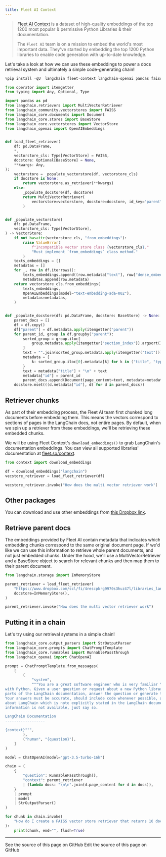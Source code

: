 ```yaml
---
title: Fleet AI Context
---
```


>[Fleet AI Context](https://www.fleet.so/context) is a dataset of high-quality embeddings of the top 1200 most popular & permissive Python Libraries & their documentation.
>
>The `Fleet AI` team is on a mission to embed the world's most important data. They've started by embedding the top 1200 Python libraries to enable code generation with up-to-date knowledge.

Let's take a look at how we can use these embeddings to power a docs retrieval system and ultimately a simple code-generating chain!

```python
%pip install -qU  langchain fleet-context langchain-openai pandas faiss-cpu # faiss-gpu for CUDA supported GPU
```

```python
from operator import itemgetter
from typing import Any, Optional, Type

import pandas as pd
from langchain.retrievers import MultiVectorRetriever
from langchain_community.vectorstores import FAISS
from langchain_core.documents import Document
from langchain_core.stores import BaseStore
from langchain_core.vectorstores import VectorStore
from langchain_openai import OpenAIEmbeddings


def load_fleet_retriever(
    df: pd.DataFrame,
    *,
    vectorstore_cls: Type[VectorStore] = FAISS,
    docstore: Optional[BaseStore] = None,
    **kwargs: Any,
):
    vectorstore = _populate_vectorstore(df, vectorstore_cls)
    if docstore is None:
        return vectorstore.as_retriever(**kwargs)
    else:
        _populate_docstore(df, docstore)
        return MultiVectorRetriever(
            vectorstore=vectorstore, docstore=docstore, id_key="parent", **kwargs
        )


def _populate_vectorstore(
    df: pd.DataFrame,
    vectorstore_cls: Type[VectorStore],
) -> VectorStore:
    if not hasattr(vectorstore_cls, "from_embeddings"):
        raise ValueError(
            f"Incompatible vector store class {vectorstore_cls}."
            "Must implement `from_embeddings` class method."
        )
    texts_embeddings = []
    metadatas = []
    for _, row in df.iterrows():
        texts_embeddings.append((row.metadata["text"], row["dense_embeddings"]))
        metadatas.append(row.metadata)
    return vectorstore_cls.from_embeddings(
        texts_embeddings,
        OpenAIEmbeddings(model="text-embedding-ada-002"),
        metadatas=metadatas,
    )


def _populate_docstore(df: pd.DataFrame, docstore: BaseStore) -> None:
    parent_docs = []
    df = df.copy()
    df["parent"] = df.metadata.apply(itemgetter("parent"))
    for parent_id, group in df.groupby("parent"):
        sorted_group = group.iloc[
            group.metadata.apply(itemgetter("section_index")).argsort()
        ]
        text = "".join(sorted_group.metadata.apply(itemgetter("text")))
        metadata = {
            k: sorted_group.iloc[0].metadata[k] for k in ("title", "type", "url")
        }
        text = metadata["title"] + "\n" + text
        metadata["id"] = parent_id
        parent_docs.append(Document(page_content=text, metadata=metadata))
    docstore.mset(((d.metadata["id"], d) for d in parent_docs))
```

## Retriever chunks

As part of their embedding process, the Fleet AI team first chunked long documents before embedding them. This means the vectors correspond to sections of pages in the LangChain docs, not entire pages. By default, when we spin up a retriever from these embeddings, we'll be retrieving these embedded chunks.

We will be using Fleet Context's `download_embeddings()` to grab LangChain's documentation embeddings. You can view all supported libraries' documentation at [fleet.so/context](https://fleet.so/context).

```python
from context import download_embeddings

df = download_embeddings("langchain")
vecstore_retriever = load_fleet_retriever(df)
```

```python
vecstore_retriever.invoke("How does the multi vector retriever work")
```

## Other packages

You can download and use other embeddings from [this Dropbox link](https://www.dropbox.com/scl/fo/54t2e7fogtixo58pnlyub/h?rlkey=tne16wkssgf01jor0p1iqg6p9&dl=0).

## Retrieve parent docs

The embeddings provided by Fleet AI contain metadata that indicates which embedding chunks correspond to the same original document page. If we'd like we can use this information to retrieve whole parent documents, and not just embedded chunks. Under the hood, we'll use a MultiVectorRetriever and a BaseStore object to search for relevant chunks and then map them to their parent document.

```python
from langchain.storage import InMemoryStore

parent_retriever = load_fleet_retriever(
    "https://www.dropbox.com/scl/fi/4rescpkrg9970s3huz47l/libraries_langchain_release.parquet?rlkey=283knw4wamezfwiidgpgptkep&dl=1",
    docstore=InMemoryStore(),
)
```

```python
parent_retriever.invoke("How does the multi vector retriever work")
```

## Putting it in a chain

Let's try using our retrieval systems in a simple chain!

```python
from langchain_core.output_parsers import StrOutputParser
from langchain_core.prompts import ChatPromptTemplate
from langchain_core.runnables import RunnablePassthrough
from langchain_openai import ChatOpenAI

prompt = ChatPromptTemplate.from_messages(
    [
        (
            "system",
            """You are a great software engineer who is very familiar \
with Python. Given a user question or request about a new Python library called LangChain and \
parts of the LangChain documentation, answer the question or generate the requested code. \
Your answers must be accurate, should include code whenever possible, and should assume anything \
about LangChain which is note explicitly stated in the LangChain documentation. If the required \
information is not available, just say so.

LangChain Documentation
------------------

{context}""",
        ),
        ("human", "{question}"),
    ]
)

model = ChatOpenAI(model="gpt-3.5-turbo-16k")

chain = (
    {
        "question": RunnablePassthrough(),
        "context": parent_retriever
        | (lambda docs: "\n\n".join(d.page_content for d in docs)),
    }
    | prompt
    | model
    | StrOutputParser()
)
```

```python
for chunk in chain.invoke(
    "How do I create a FAISS vector store retriever that returns 10 documents per search query"
):
    print(chunk, end="", flush=True)
```

---

<CardGroup cols={2}>
  <Card title="View Source" icon="eye" href="https://github.com/langchain-ai/docs/blob/main/src/oss/python/integrations/retrievers/fleet_context.mdx">
    See the source of this page on GitHub
  </Card>
  <Card title="Edit Source" icon="pen-to-square" href="https://github.com/langchain-ai/docs/edit/main/src/oss/python/integrations/retrievers/fleet_context.mdx">
    Edit the source of this page on GitHub
  </Card>
</CardGroup>
